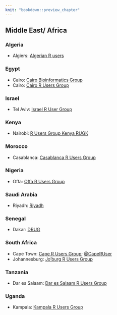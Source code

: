```yaml
---
knit: "bookdown::preview_chapter"
---
```


## Middle East/ Africa

### Algeria

 * Algiers: [Algerian R users](https://www.facebook.com/groups/1135595893158091/)

### Egypt

  * Cairo: [Cairo Bioinformatics Group](https://www.meetup.com/Cairo-Bioinformatics-Group/)
  * Cairo: [Cairo R Users Group](https://www.meetup.com/Cairo-R-Users-Group/)

### Israel

  * Tel Aviv: [Israel R User Group](https://groups.google.com/group/israel-r-user-group)

### Kenya

  * Nairobi: [R Users Group Kenya RUGK](https://www.meetup.com/Nairobi-R-Users-Group/)
  
### Morocco

  * Casablanca: [Casablanca R Users Group](https://www.meetup.com/Casablanca-R-Users-Group/)

### Nigeria

  * Offa: [Offa R Users Group](https://www.meetup.com/FEDPOFA-R-Users-Group/)

### Saudi Arabia

  * Riyadh: [Riyadh](https://riyadhusergroup.wordpress.com/)

### Senegal

  * Dakar: [DRUG](https://www.meetup.com/DakaR-R-User-Group/)

### South Africa

  * Cape Town: [Cape R Users Group](https://caperuser.wordpress.com/); [\@CapeRUser](https://twitter.com/CapeRUser)
  * Johannesburg: [Jo'burg R Users Group](https://www.meetup.com/Joburg-R-Users-Group)

### Tanzania

  * Dar es Salaam: [Dar es Salaam R Users Group](https://www.meetup.com/DarEs-Salaam-R-users/)

### Uganda

  * Kampala: [Kampala R Users Group](https://www.meetup.com/Kampala-R-Users-Group/)
